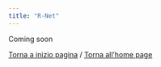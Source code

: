 ```yaml
---
title: "R-Net"
---
```


Coming soon


[Torna a inizio pagina](#top) /
[Torna all'home page](../../index.html)